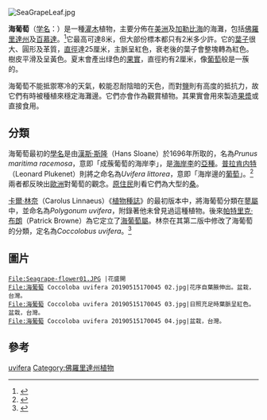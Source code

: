 {{Dablink|本條目內容描述一種生長在美州的植物。关于[[蕨藻屬|蕨藻屬]]中幾種也叫做叫做海葡萄的藻類，見[[長莖葡萄蕨藻|長莖葡萄蕨藻]]（日本稱之為海葡萄）或[[總狀蕨藻|總狀蕨藻]]}}
{{Speciesbox
|image = Coccoloba uvifera.jpg
|genus = Coccoloba
|species = uvifera
|authority = ([[卡爾·林奈|L.]]) L.
}}

[[File:SeaGrapeLeaf.jpg|thumb]]
{{Commonscat|Coccoloba uvifera}} 

'''海葡萄'''（[[学名|学名]]：''{{lang|la|Coccoloba uvifera}}''）是一種[[灌木|灌木]]植物，主要分佈在[[美洲|美洲]]及[[加勒比海|加勒比海]]的海灘，包括[[佛羅里達州|佛羅里達州]]及[[百慕達|百慕達]]。<ref>{{Cite journal en|author=Bush, Charles S. and Julia F. Morton|year=1969|title=Native Trees and Plants for Florida Landscaping|volume=Bulletin No. 193|publisher=Department of Agriculture - State of Florida}}</ref>它最高可達8米，但大部份標本都只有2米多少許。它的[[葉子|葉子]]很大、圓形及革質，[[直徑|直徑]]達25厘米，主脈呈紅色，衰老後的葉子會整塊轉為紅色。樹皮平滑及呈黃色。夏末會產出绿色的[[果實|果實]]，直徑約有2厘米，像[[葡萄|葡萄]]般是一蔟的。

海葡萄不能抵禦寒冷的天氣，較能忍耐陰暗的天色，而對[[盐_(化学)|鹽]]則有高度的抵抗力，故它們有時被種植來穩定海灘邊。它們亦會作為觀賞植物。其果實會用來製造[[果漿|果漿]]或直接食用。

== 分類 ==

海葡萄最初的[[學名|學名]]是由[[漢斯·斯隆|漢斯·斯隆]]（Hans Sloane）於1696年所取的，名為''Prunus maritima racemosa''，意即「成蔟葡萄的海岸李」，是[[海岸李|海岸李]]的[[亞種|亞種]]。[[普拉肯内特|普拉肯内特]]（Leonard Plukenet）則將之命名為''Uvifera littorea''，意即「海岸邊的[[葡萄|葡萄]]」。<ref name=austin>{{cite book en | author=Austin, Daniel F. | title=Florida Ethnobotany | publisher=CRC Press | year=2004 | id=ISBN 0-8493-2332-0 }}</ref>兩者都反映出[[歐洲|歐洲]]對葡萄的觀念。[[原住民|原住民]]則看它們為大型的[[桑树|桑]]。

[[卡爾·林奈|卡爾·林奈]]（Carolus Linnaeus）《[[植物種誌|植物種誌]]》的最初版本中，將海葡萄分類在[[蓼屬|蓼屬]]中，並命名為''Polygonum uvifera''，附錄著他未曾見過這種植物。後來[[帕特里克·布朗|帕特里克·布朗]]（Patrick Browne）為它定立了[[海葡萄屬|海葡萄屬]]。林奈在其第二版中修改了海葡萄的分類，定名為''Coccolobus uvifera''。<ref name=linnaeus>{{Cite book en|author=Carolus Linnaeus|title=Species Plantarum|pages=523|edition=2nd edition|year=1762}}</ref>

== 圖片 ==
<gallery>
 File:Seagrape-flower01.JPG |花盛開
 File:海葡萄 Coccoloba uvifera 20190515170045 02.jpg|花序自葉腋伸出。盆栽，台灣。
 File:海葡萄 Coccoloba uvifera 20190515170045 03.jpg|日照充足時葉脈呈紅色。盆栽，台灣。
 File:海葡萄 Coccoloba uvifera 20190515170045 04.jpg|盆栽，台灣。
</gallery>

== 參考 ==
{{reflist}}
{{Taxonbar|from=Q279494}}

[[Category:海葡萄屬|uvifera]]
[[Category:佛羅里達州植物|Category:佛羅里達州植物]]